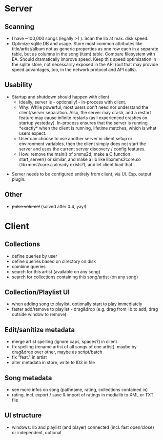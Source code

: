 = Server =

== Scanning ==

* I have ~100,000 songs (legally :-) ). Scan the lib at max. disk speed.
* Optimize sqlite DB and usage. Store most common attributes like title/artist/album not as generic properties as one row each in a separate table, but as columns in the song (item) table. Compare filesystem with EA. Should dramatically improve speed. Keep this speed optimization in the sqlite store, not necessarily exposed in the API (but that may provide speed advantages, too, in the network protocol and API calls).

== Usability ==

* Startup and shutdown should happen with client
** Ideally, server is - optionally! - in-process with client.
** Why: While powerful, most users don't need nor understand the client/server separation. Also, the server may crash, and a restart feature may cause infinite restarts (as I experienced crashes on startup yesteday). In-process ensures that the server is running *exactly* when the client is running, lifetime matches, which is what users expect.
** User can choose to use another server in client setup or environment variables, then the client simply does not start the server and uses the current server discovery / config features.
** How: remove the main() of xmms2d, make a C function start_server() or similar, and make a lib like libxmms2core.so (libxmms2core.a already exists?), and let client load that.

* Server needs to be configured entirely from client, via UI. Esp. output plugin.

== Other ==

* <s>pulse volume!</s> (solved after 0.4, yay!)

= Client =

== Collections ==

* define queries by user
* define queries based on directory on disk
* combine queries
* search for this artist (available on any song)
* search for collections containing this song/artist (on any song)

== Collection/Playlist UI ==
* when adding song to playlist, optionally start to play immediately
* faster add/remove to playlist - drag&drop (e.g. drag from lib to add, drag outside window to remove)

== Edit/sanitize metadata  ==

* merge artist spelling (ignore caps, spaces?) in client
* fix spelling (rename artist of all songs of one artist), maybe by drag&drop over other, maybe as script/batch
* fix "feat." in artist
* alter metadata in store, write to ID3 in file

== Song metadata ==

* see more infos on song (pathname, rating, collections contained in)
* rating, incl. export / save & import of ratings in medialib to XML or TXT file

== UI structure ==

* windows: lib and playlist (and player) connected (incl. fast open/close) or independent, optional